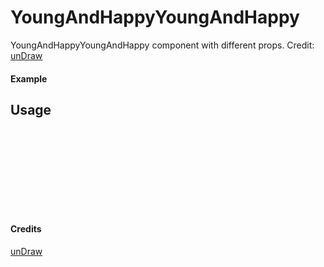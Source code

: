 
<Meta of={YoungAndHappyYoungAndHappy} title="unDraw/YoungAndHappyYoungAndHappy" />

# YoungAndHappyYoungAndHappy

YoungAndHappyYoungAndHappy component with different props.
Credit: [unDraw](https://undraw.co/illustrations)

#### Example

<Canvas of={YoungAndHappyYoungAndHappy.Primary} />

## Usage

```ts
import { YoungAndHappyYoungAndHappy } from "yadl-ui";

const Example = () => {
  return (
      <YoungAndHappyYoungAndHappy />
  );
};

export default Example;
```

#### Credits
[unDraw](https://undraw.co/illustrations)
